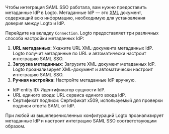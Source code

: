 Чтобы интеграция SAML SSO работала, вам нужно предоставить метаданные IdP в Logto. Метаданные IdP — это [XML](https://blog.logto.io/what-is-xml) документ, содержащий всю информацию, необходимую для установления доверия между Logto и IdP.

Перейдите на вкладку `Connection`. Logto предоставляет три различных способа настройки метаданных IdP:

1. **URL метаданных**: Укажите URL XML-документа метаданных IdP. Logto получит метаданные по URL и автоматически настроит интеграцию SAML SSO.
2. **Загрузка метаданных**: Загрузите XML-документ метаданных IdP. Logto проанализирует XML-документ и автоматически настроит интеграцию SAML SSO.
3. **Ручная настройка**: Настройте метаданные IdP вручную.

- IdP entity ID: Идентификатор сущности IdP.
- URL единого входа: URL сервиса единого входа IdP.
- Сертификат подписи: Сертификат x509, используемый для проверки подписи ответа SAML от IdP.

При любой из вышеперечисленных конфигураций Logto проанализирует метаданные IdP и настроит интеграцию SAML SSO соответствующим образом.
